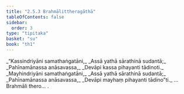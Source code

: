 ```yaml
---
title: "2.5.3 Brahmālittheragāthā"
tableOfContents: false
sidebar:
  order: 3
type: "tipitaka"
basket: "su"
book: "th1"
---
```



<DynamicBreadcrumb />

<Division number="205" book="th1">

<Paragraph number="408" type="verses" book="th1">
_“Kassindriyāni samathaṅgatāni,_  
_Assā yathā sārathinā sudantā;_  
_Pahīnamānassa anāsavassa,_  
_Devāpi kassa pihayanti tādinoti._  

</Paragraph>

</Division>
<Division number="206" book="th1">

<Paragraph number="409" type="verses" book="th1">
_Mayhindriyāni samathaṅgatāni,_  
_Assā yathā sārathinā sudantā;_  
_Pahīnamānassa anāsavassa,_  
_Devāpi mayhaṃ pihayanti tādino”ti._  


</Paragraph>
</Division>

<Paragraph number="410" type="center" book="th1">
…  Brahmāli thero… .
</Paragraph>